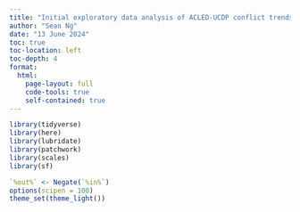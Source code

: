 ```yaml
---
title: "Initial exploratory data analysis of ACLED-UCDP conflict trends"
author: "Sean Ng"
date: "13 June 2024"
toc: true
toc-location: left
toc-depth: 4
format: 
  html:
    page-layout: full
    code-tools: true
    self-contained: true
---
```


```r


library(tidyverse)
library(here)
library(lubridate)
library(patchwork)
library(scales)
library(sf)

`%out%` <- Negate(`%in%`)
options(scipen = 100)
theme_set(theme_light())

```

